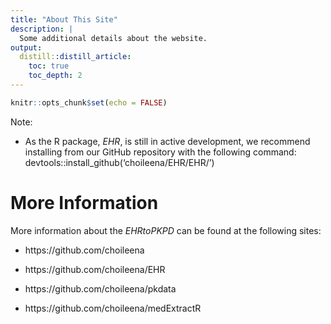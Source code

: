 ```yaml
---
title: "About This Site"
description: |
  Some additional details about the website.
output:
  distill::distill_article:
    toc: true
    toc_depth: 2
---
```


```r
knitr::opts_chunk$set(echo = FALSE)
```
Note:

- As the R package, *EHR*, is still in active development, we recommend installing from our GitHub repository with the following command:
devtools::install_github('choileena/EHR/EHR/')

# More Information

More information about the *EHRtoPKPD* can be found at the following sites:

* https://github.com/choileena

* https://github.com/choileena/EHR

* https://github.com/choileena/pkdata

* https://github.com/choileena/medExtractR

